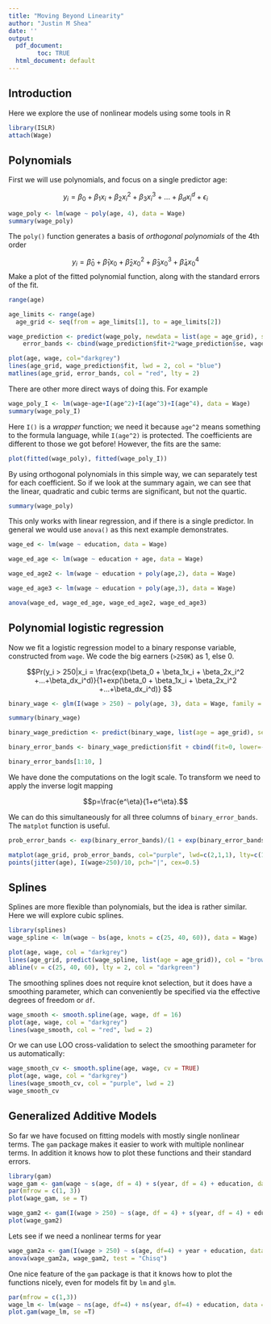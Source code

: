```yaml
---
title: "Moving Beyond Linearity"
author: "Justin M Shea"
date: ''
output:
  pdf_document:
        toc: TRUE
  html_document: default
---
```


\newpage

## Introduction

Here we explore the use of nonlinear models using some tools in R

```r
library(ISLR)
attach(Wage)
```

## Polynomials

First we will use polynomials, and focus on a single predictor age:

$$ y_i = \beta_0 + \beta_1x_i + \beta_2x_i^2 + \beta_3x_i^3 +...+\beta_dx_i^d + \epsilon_i $$

```r
wage_poly <- lm(wage ~ poly(age, 4), data = Wage)
summary(wage_poly)
```

The `poly()` function generates a basis of *orthogonal polynomials* of the 4th order

$$ y_i = \hat\beta_0 + \hat\beta_1x_0 + \hat\beta_2x_0^2 + \hat\beta_3x_0^3 + \hat\beta_4x_0^4$$
Make a plot of the fitted polynomial function, along with the standard errors of the fit.

```r
range(age)

age_limits <- range(age)
  age_grid <- seq(from = age_limits[1], to = age_limits[2])

wage_prediction <- predict(wage_poly, newdata = list(age = age_grid), se=TRUE)
    error_bands <- cbind(wage_prediction$fit+2*wage_prediction$se, wage_prediction$fit-2*wage_prediction$se)

plot(age, wage, col="darkgrey")
lines(age_grid, wage_prediction$fit, lwd = 2, col = "blue")
matlines(age_grid, error_bands, col = "red", lty = 2)
```

There are other more direct ways of doing this. For example

```r
wage_poly_I <- lm(wage~age+I(age^2)+I(age^3)+I(age^4), data = Wage)
summary(wage_poly_I)
```

Here `I()` is a *wrapper* function; we need it because `age^2` means something to the formula language, 
while `I(age^2)` is protected.
The coefficients are different to those we got before! However, the fits are the same:

```r
plot(fitted(wage_poly), fitted(wage_poly_I))
```

By using orthogonal polynomials in this simple way, we can separately test for each coefficient. So if we look at the summary again, we can see that the linear, quadratic and cubic terms are significant, but not the quartic.

```r
summary(wage_poly)
```

This only works with linear regression, and if there is a single predictor. In general we would use `anova()` as this next example demonstrates.

```r
wage_ed <- lm(wage ~ education, data = Wage)

wage_ed_age <- lm(wage ~ education + age, data = Wage)

wage_ed_age2 <- lm(wage ~ education + poly(age,2), data = Wage)

wage_ed_age3 <- lm(wage ~ education + poly(age,3), data = Wage)

anova(wage_ed, wage_ed_age, wage_ed_age2, wage_ed_age3)
```
\newpage

## Polynomial logistic regression

Now we fit a logistic regression model to a binary response variable, 
constructed from `wage`. We code the big earners (`>250K`) as 1, else 0.

$$Pr(y_i > 250|x_i = \frac{exp(\beta_0 + \beta_1x_i + \beta_2x_i^2 +...+\beta_dx_i^d)}{1+exp(\beta_0 + \beta_1x_i + \beta_2x_i^2 +...+\beta_dx_i^d)} $$

```r
binary_wage <- glm(I(wage > 250) ~ poly(age, 3), data = Wage, family = binomial)

summary(binary_wage)
```

```r
binary_wage_prediction <- predict(binary_wage, list(age = age_grid), se = T)

binary_error_bands <- binary_wage_prediction$fit + cbind(fit=0, lower=-2*binary_wage_prediction$se, upper=2*binary_wage_prediction$se)

binary_error_bands[1:10, ]
```

We have done the computations on the logit scale. To transform we need to apply the inverse logit mapping 

$$p=\frac{e^\eta}{1+e^\eta}.$$

We can do this simultaneously for all three columns of `binary_error_bands`. The `matplot` function is useful.

```r
prob_error_bands <- exp(binary_error_bands)/(1 + exp(binary_error_bands))

matplot(age_grid, prob_error_bands, col="purple", lwd=c(2,1,1), lty=c(1,2,2), type="l", ylim=c(0,0.1))
points(jitter(age), I(wage>250)/10, pch="|", cex=0.5)
```

\newpage

## Splines

Splines are more flexible than polynomials, but the idea is rather similar.
Here we will explore cubic splines.

```r
library(splines)
wage_spline <- lm(wage ~ bs(age, knots = c(25, 40, 60)), data = Wage)

plot(age, wage, col = "darkgrey")
lines(age_grid, predict(wage_spline, list(age = age_grid)), col = "brown", lwd = 2)
abline(v = c(25, 40, 60), lty = 2, col = "darkgreen")
```

The smoothing splines does not require knot selection, but it does have a smoothing parameter, which can conveniently be specified via the effective degrees of freedom or `df`.

```r
wage_smooth <- smooth.spline(age, wage, df = 16)
plot(age, wage, col = "darkgrey")
lines(wage_smooth, col = "red", lwd = 2)
```

Or we can use LOO cross-validation to select the smoothing parameter for us automatically:

```r
wage_smooth_cv <- smooth.spline(age, wage, cv = TRUE)
plot(age, wage, col = "darkgrey")
lines(wage_smooth_cv, col = "purple", lwd = 2)
wage_smooth_cv
```

## Generalized Additive Models

So far we have focused on fitting models with mostly single nonlinear terms.
The `gam` package makes it easier to work with multiple nonlinear terms. In addition it knows how to plot these functions and their standard errors.

```r
library(gam)
wage_gam <- gam(wage ~ s(age, df = 4) + s(year, df = 4) + education, data = Wage)
par(mfrow = c(1, 3))
plot(wage_gam, se = T)
```

```r
wage_gam2 <- gam(I(wage > 250) ~ s(age, df = 4) + s(year, df = 4) + education, data = Wage, family = binomial)
plot(wage_gam2)
```

Lets see if we need a nonlinear terms for year

```r
wage_gam2a <- gam(I(wage > 250) ~ s(age, df=4) + year + education, data = Wage, family=binomial)
anova(wage_gam2a, wage_gam2, test = "Chisq")
```

One nice feature of the `gam` package is that it knows how to plot the functions nicely, even for models fit by `lm` and `glm`.

```r
par(mfrow = c(1,3))
wage_lm <- lm(wage ~ ns(age, df=4) + ns(year, df=4) + education, data = Wage)
plot.gam(wage_lm, se =T)
```
